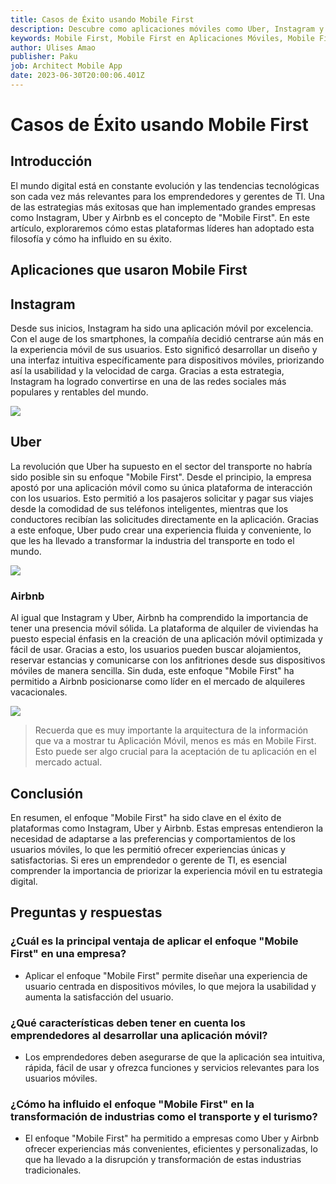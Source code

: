 ```yaml
---
title: Casos de Éxito usando Mobile First
description: Descubre como aplicaciones móviles como Uber, Instagram y Airbnb han aplicado la filosofía de Mobile First. Aprende de los mejores.
keywords: Mobile First, Mobile First en Aplicaciones Móviles, Mobile First en Perú, Mobile First para app móviles, Que es Mobile First, Como aplicar el Mobile First
author: Ulises Amao
publisher: Paku
job: Architect Mobile App
date: 2023-06-30T20:00:06.401Z
---
```


# Casos de Éxito usando Mobile First

## Introducción

El mundo digital está en constante evolución y las tendencias tecnológicas son cada vez más relevantes para los emprendedores y gerentes de TI. Una de las estrategias más exitosas que han implementado grandes empresas como Instagram, Uber y Airbnb es el concepto de "Mobile First". En este artículo, exploraremos cómo estas plataformas líderes han adoptado esta filosofía y cómo ha influido en su éxito.

## Aplicaciones que usaron Mobile First

## **Instagram**

Desde sus inicios, Instagram ha sido una aplicación móvil por excelencia. Con el auge de los smartphones, la compañía decidió centrarse aún más en la experiencia móvil de sus usuarios. Esto significó desarrollar un diseño y una interfaz intuitiva específicamente para dispositivos móviles, priorizando así la usabilidad y la velocidad de carga. Gracias a esta estrategia, Instagram ha logrado convertirse en una de las redes sociales más populares y rentables del mundo.

![](https://t3076278.p.clickup-attachments.com/t3076278/6a7069fb-22ee-4609-bab7-8e11d8a6f1c1/social-wireframe.jpg)

## **Uber**

La revolución que Uber ha supuesto en el sector del transporte no habría sido posible sin su enfoque "Mobile First". Desde el principio, la empresa apostó por una aplicación móvil como su única plataforma de interacción con los usuarios. Esto permitió a los pasajeros solicitar y pagar sus viajes desde la comodidad de sus teléfonos inteligentes, mientras que los conductores recibían las solicitudes directamente en la aplicación. Gracias a este enfoque, Uber pudo crear una experiencia fluida y conveniente, lo que les ha llevado a transformar la industria del transporte en todo el mundo.

![](https://t3076278.p.clickup-attachments.com/t3076278/89f8b046-c835-4bad-ae0e-ed77f42ead7f/taxi-wireframe.jpg)

### **Airbnb**

Al igual que Instagram y Uber, Airbnb ha comprendido la importancia de tener una presencia móvil sólida. La plataforma de alquiler de viviendas ha puesto especial énfasis en la creación de una aplicación móvil optimizada y fácil de usar. Gracias a esto, los usuarios pueden buscar alojamientos, reservar estancias y comunicarse con los anfitriones desde sus dispositivos móviles de manera sencilla. Sin duda, este enfoque "Mobile First" ha permitido a Airbnb posicionarse como líder en el mercado de alquileres vacacionales.

![](https://t3076278.p.clickup-attachments.com/t3076278/27d50666-c126-4494-ad1c-3f581fea4095/hotel-wireframe.jpg)

> Recuerda que es muy importante la arquitectura de la información que va a mostrar tu Aplicación Móvil, menos es más en Mobile First. Esto puede ser algo crucial para la aceptación de tu aplicación en el mercado actual.

## Conclusión

En resumen, el enfoque "Mobile First" ha sido clave en el éxito de plataformas como Instagram, Uber y Airbnb. Estas empresas entendieron la necesidad de adaptarse a las preferencias y comportamientos de los usuarios móviles, lo que les permitió ofrecer experiencias únicas y satisfactorias. Si eres un emprendedor o gerente de TI, es esencial comprender la importancia de priorizar la experiencia móvil en tu estrategia digital.

## Preguntas y respuestas

### ¿Cuál es la principal ventaja de aplicar el enfoque "Mobile First" en una empresa?

- Aplicar el enfoque "Mobile First" permite diseñar una experiencia de usuario centrada en dispositivos móviles, lo que mejora la usabilidad y aumenta la satisfacción del usuario.

### ¿Qué características deben tener en cuenta los emprendedores al desarrollar una aplicación móvil?

- Los emprendedores deben asegurarse de que la aplicación sea intuitiva, rápida, fácil de usar y ofrezca funciones y servicios relevantes para los usuarios móviles.

### ¿Cómo ha influido el enfoque "Mobile First" en la transformación de industrias como el transporte y el turismo?

- El enfoque "Mobile First" ha permitido a empresas como Uber y Airbnb ofrecer experiencias más convenientes, eficientes y personalizadas, lo que ha llevado a la disrupción y transformación de estas industrias tradicionales.
